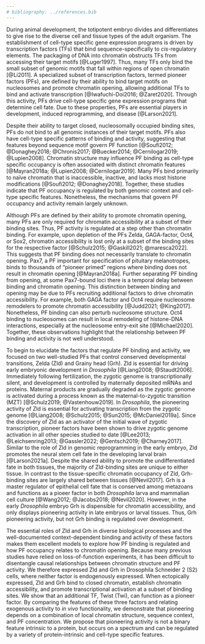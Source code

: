 ```yaml
---
# bibliography: ../references.bib
---
```


During animal development, the totipotent embryo divides and differentiates to give rise to the diverse cell and tissue types of the adult organism.
The establishment of cell-type specific gene expression programs is driven by transcription factors (TFs) that bind sequence-specifically to *cis*-regulatory elements.
The packaging of DNA into chromatin obstructs TFs from accessing their target motifs [@Luger1997].
Thus, many TFs only bind the small subset of genomic motifs that fall within regions of open chromatin [@Li2011].
A specialized subset of transcription factors, termed pioneer factors (PFs), are defined by their ability to bind target motifs on nucleosomes and promote chromatin opening, allowing additional TFs to bind and activate transcription [@Iwafuchi-Doi2016; @Zaret2020].
Through this activity, PFs drive cell-type specific gene expression programs that determine cell fate.
Due to these properties, PFs are essential players in development, induced reprogramming, and disease [@Larson2021].

Despite their ability to target closed, nucleosomally occupied binding sites, PFs do not bind to all genomic instances of their target motifs.
PFs also have cell-type specific patterns of binding and activity, suggesting that features beyond sequence motif govern PF function [@Soufi2012; @Donaghey2018; @Chronis2017; @Buecker2014; @Cernilogar2019; @Lupien2008].
Chromatin structure may influence PF binding as cell-type specific occupancy is often associated with distinct chromatin features [@Mayran2018a; @Lupien2008; @Cernilogar2019].
Many PFs bind primarily to naïve chromatin that is inaccessible, inactive, and lacks most histone modifications [@Soufi2012; @Donaghey2018].
Together, these studies indicate that PF occupancy is regulated by both genomic context and cell-type specific features.
Nonetheless, the mechanisms that govern PF occupancy and activity remain largely unknown.

Although PFs are defined by their ability to promote chromatin opening, many PFs are only required for chromatin accessibility at a subset of their binding sites.
Thus, PF activity is regulated at a step other than chromatin binding.
For example, upon depletion of the PFs Zelda, GAGA-factor, Oct4, or Sox2, chromatin accessibility is lost only at a subset of the binding sites for the respective factor [@Schulz2015; @Gaskill2021; @maresca2022].
This suggests that PF binding does not necessarily translate to chromatin opening.
Pax7, a PF important for specification of pituitary melanotropes, binds to thousands of "pioneer primed" regions where binding does not result in chromatin opening [@Mayran2018a].
Further separating PF binding from opening, at some Pax7-bound loci there is a temporal delay between binding and chromatin opening.
This distinction between binding and opening may be due to PFs recruiting additional factors to drive chromatin accessibility.
For example, both GAGA factor and Oct4 require nucleosome remodelers to promote chromatin accessibility [@Judd2021; @King2017].
Nonetheless, PF binding can also perturb nucleosome structure.
Oct4 binding to nucleosomes can result in local remodeling of histone-DNA interactions, especially at the nucleosome entry-exit site [@Michael2020].
Together, these observations highlight that the relationship between PF binding and activity is not well understood.

To begin to elucidate the factors that regulate PF binding and activity, we focused on two well-studied PFs that control conserved developmental transitions, Zelda (Zld) and Grainy head (Grh).
Zld is essential for driving early embryonic development in *Drosophila* [@Liang2008; @Staudt2006].
Immediately following fertilization, the zygotic genome is transcriptionally silent, and development is controlled by maternally deposited mRNAs and proteins.
Maternal products are gradually degraded as the zygotic genome is activated during a process known as the maternal-to-zygotic transition (MZT) [@Schulz2019; @Vastenhouw2019].
In *Drosophila*, the pioneering activity of Zld is essential for activating transcription from the zygotic genome [@Liang2008; @Schulz2015; @Sun2015; @McDaniel2019a].
Since the discovery of Zld as an activator of the initial wave of zygotic transcription, pioneer factors have been shown to drive zygotic genome activation in all other species studied to date [@Lee2013; @Leichsenring2013; @Gassler2022; @Gentsch2019; @Charney2017].
Similar to the role of Zld in genomic reprogramming in the early embryo, Zld promotes the neural stem cell fate in the developing larval brain [@Larson2021a].
Despite the shared ability to promote the undifferentiated fate in both tissues, the majority of Zld-binding sites are unique to either tissue.
In contrast to the tissue-specific chromatin occupancy of Zld, Grh-binding sites are largely shared between tissues [@Nevil2017].
Grh is a master regulator of epithelial cell fate that is conserved among metazoans and functions as a pioeer factor in both *Drosophila* larva and mammalian cell culture [@Wang2012; @Jacobs2018; @Nevil2020].
However, in the early *Drosophila* embryo Grh is dispensible for chromatin accessibility, and only displays pioneering activity in late embryos or larval tissues.
Thus, Grh pioneering activity, but not Grh binding is regulated over development.

The essential roles of Zld and Grh in diverse biological processes and the well-documented context-dependent binding and activity of these factors makes them excellent models to explore how PF binding is regulated and how PF occupancy relates to chromatin opening.
Because many previous studies have relied on loss-of-function experiments, it has been difficult to disentangle causal relationships between chromatin structure and PF activity.
We therefore expressed Zld and Grh in Drosophila Schneider 2 (S2) cells, where neither factor is endogenously expressed.
When ectopically expressed, Zld and Grh bind to closed chromatin, establish chromatin accessibility, and promote transcriptional activation at a subset of binding sites.
We show that an additional TF, Twist (Twi), can function as a pioneer factor.
By comparing the features of these three factors and relating exogenous activity to *in vivo* functionality, we demonstrate that pioneering depends on a combination of local chromatin structure, sequence context, and PF concentration.
We propose that pioneering activity is not a binary feature intrinsic to a protein, but occurs on a spectrum and can be regulated by a variety of protein-intrinsic and cell-type specific features.
